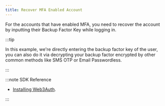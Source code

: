 ```yaml
---
title: Recover MFA Enabled Account
---
```


For the accounts that have enabled MFA, you need to recover the account by inputting their Backup
Factor Key while logging in.

:::tip

In this example, we're directly entering the backup factor key of the user, you can also do it via
decrypting your backup factor encrypted by other common methods like SMS OTP or Email Passwordless.

:::

:::note SDK Reference

- [Installing Web3Auth](/sdk/mpc-core-kit/mpc-core-kit-js/usage#enable-mfa).

:::
